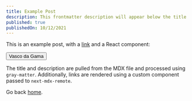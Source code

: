 ```yaml
---
title: Example Post
description: This frontmatter description will appear below the title
published: true
publishedOn: 10/12/2021
---
```


This is an example post, with a [link](https://nextjs.org) and a React component:

<Button>Vasco da Gama</Button>

The title and description are pulled from the MDX file and processed using `gray-matter`. Additionally, links are rendered using a custom component passed to `next-mdx-remote`.

Go back [home](/).
